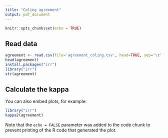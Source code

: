 ```yaml
---
title: "Coling agreement"
output: pdf_document
---
```


```r
knitr::opts_chunk$set(echo = TRUE)
```

## Read data 

```r
agreement <- read.csv(file='agreement_coling.tsv', head=TRUE, sep='\t')
head(agreement)
install.packages("irr")
library("irr")
str(agreement)
```

## Calculate the kappa

You can also embed plots, for example:

```r
library("irr")
kappa2(agreement)
```

Note that the `echo = FALSE` parameter was added to the code chunk to prevent printing of the R code that generated the plot.
